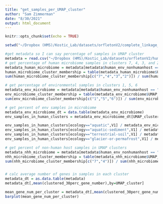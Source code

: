 ```yaml
---
title: "get_samples_per_UMAP_cluster"
author: "Sam Zimmerman"
date: "8/30/2021"
output: html_document
---
```


```r
knitr::opts_chunk$set(echo = TRUE)
```

```r
setwd("~/Dropbox (HMS)/Kostic_Lab/datasets/orfletonV2/complete_linkage_analysis/clustering/")
```



```r

#get metadata so I can say percentage of samples in UMAP cluster
metadata = read.csv("~/Dropbox (HMS)/Kostic_Lab/datasets/orfletonV2/human_env_metadata_may_7_2021.csv")
# get percentage of human microbiome samples in clusters 7, 4, 3, and 2
metadata_human_microbiome = metadata[metadata$human_env_nonhumanhost == "HUMAN",]
human_microbiome_cluster_membership = table(metadata_human_microbiome$UMAP_cluster)
sum(human_microbiome_cluster_membership[c("7","4","3","2")]) / sum(human_microbiome_cluster_membership)

# get percentage of environmental samples in clusters 1, 5, 6
metadata_env_microbiome = metadata[metadata$human_env_nonhumanhost == "ENV",]
env_microbiome_cluster_membership = table(metadata_env_microbiome$UMAP_cluster)
sum(env_microbiome_cluster_membership[c("1","5","6")]) / sum(env_microbiome_cluster_membership)

# get percent of env samples in microbiome
metadata_env_microbiome_dt = data.table(metadata_env_microbiome)
env_samples_in_human_clusters = metadata_env_microbiome_dt[UMAP_cluster=="7" | UMAP_cluster == "4" | UMAP_cluster == "3" | UMAP_cluster == "2", length(unique(prokka_id)),by=.(ecology)]

env_samples_in_human_clusters[ecology=="aquatic",V1] / metadata_env_microbiome_dt[ecology=="aquatic",.N]
env_samples_in_human_clusters[ecology=="aquatic-sediment",V1] / metadata_env_microbiome_dt[ecology=="aquatic-sediment",.N]
env_samples_in_human_clusters[ecology=="terrestrial-soil",V1] / metadata_env_microbiome_dt[ecology=="terrestrial-soil",.N]
env_samples_in_human_clusters[ecology=="glacier-or-permafrost",V1] / metadata_env_microbiome_dt[ecology=="glacier-or-permafrost",.N]

# get percent of non-human host samples in UMAP clusters
metadata_nhh_microbiome = metadata[metadata$human_env_nonhumanhost == "NON-HUMAN-HOST",]
nhh_microbiome_cluster_membership = table(metadata_nhh_microbiome$UMAP_cluster)
sum(nhh_microbiome_cluster_membership[c("7","4")]) / sum(nhh_microbiome_cluster_membership)


# calc average number of genes in samples in each cluster
metadata_dt = as.data.table(metadata)
metadata_dt[,mean(clustered_30perc_gene_number),by=UMAP_cluster]

mean_gene_num_per_cluster = metadata_dt[,mean(clustered_30perc_gene_number),by=UMAP_cluster]
barplot(mean_gene_num_per_cluster)
```

